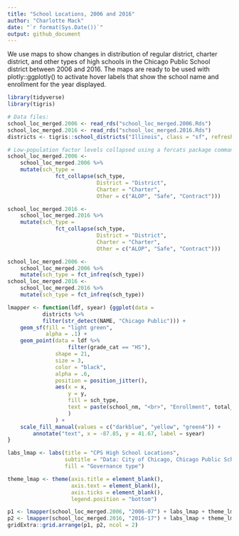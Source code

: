 ```yaml
---
title: "School Locations, 2006 and 2016"
author: "Charlotte Mack"
date: "`r format(Sys.Date())`"
output: github_document 
---
```


We use maps to show changes in distribution of regular district, charter district, and other types of high schools in the Chicago Public School district between 2006 and 2016. The maps are ready to be used with plotly::ggplotly() to activate hover labels that show the school name and enrollment for the year displayed.

```r
library(tidyverse)
library(tigris)
```

```r
# Data files:
school_loc_merged.2006 <- read_rds("school_loc_merged.2006.Rds")
school_loc_merged.2016 <- read_rds("school_loc_merged.2016.Rds")
districts <- tigris::school_districts("Illinois", class = "sf", refresh = TRUE)
```

```r
# Low-population factor levels collapsed using a forcats package command:
school_loc_merged.2006 <- 
    school_loc_merged.2006 %>% 
    mutate(sch_type = 
               fct_collapse(sch_type, 
                            District = "District", 
                            Charter = "Charter", 
                            Other = c("ALOP", "Safe", "Contract")))

school_loc_merged.2016 <- 
    school_loc_merged.2016 %>% 
    mutate(sch_type = 
               fct_collapse(sch_type, 
                            District = "District", 
                            Charter = "Charter", 
                            Other = c("ALOP", "Safe", "Contract")))

school_loc_merged.2006 <- 
    school_loc_merged.2006 %>% 
    mutate(sch_type = fct_infreq(sch_type))
school_loc_merged.2016 <- 
    school_loc_merged.2016 %>% 
    mutate(sch_type = fct_infreq(sch_type))

```

```r
lmapper <- function(ldf, syear) {ggplot(data = 
           districts %>% 
           filter(str_detect(NAME, "Chicago Public"))) +
    geom_sf(fill = "light green", 
            alpha = .1) + 
    geom_point(data = ldf %>% 
                   filter(grade_cat == "HS"), 
               shape = 21, 
               size = 3,
               color = "black",
               alpha = .6,
               position = position_jitter(),
               aes(x = x, 
                   y = y, 
                   fill = sch_type, 
                   text = paste(school_nm, "<br>", "Enrollment", total_hs)
                   )
               ) + 
    scale_fill_manual(values = c("darkblue", "yellow", "green4")) +
        annotate("text", x = -87.85, y = 41.67, label = syear)
}

labs_lmap <- labs(title = "CPS High School Locations", 
                  subtitle = "Data: City of Chicago, Chicago Public Schools, \n\tand U.S. Census Bureau", 
                  fill = "Governance type")

theme_lmap <- theme(axis.title = element_blank(), 
                    axis.text = element_blank(), 
                    axis.ticks = element_blank(), 
                    legend.position = "bottom")


```


```r
p1 <- lmapper(school_loc_merged.2006, "2006-07") + labs_lmap + theme_lmap
p2 <- lmapper(school_loc_merged.2016, "2016-17") + labs_lmap + theme_lmap
gridExtra::grid.arrange(p1, p2, ncol = 2)
```

